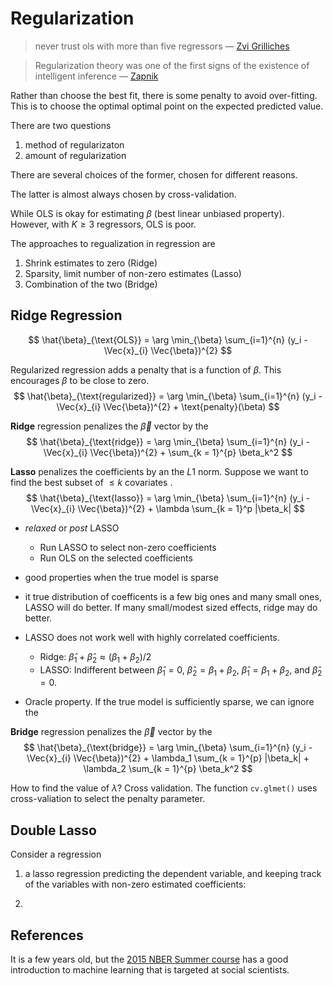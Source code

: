 # Regularization

> never trust ols with more than five regressors
> --- [Zvi Grilliches](http://www.nber.org/econometrics_minicourse_2015/nber_slides11.pdf)

> Regularization theory was one of the first signs of the existence of intelligent inference
> --- [Zapnik](http://www.nber.org/econometrics_minicourse_2015/nber_slides11.pdf)

Rather than choose the best fit, there is some penalty to avoid over-fitting.
This is to choose the optimal optimal point on the expected predicted value.

There are two questions

1.  method of regularizaton
1.  amount of regularization

There are several choices of the former, chosen for different reasons.

The latter is almost always chosen by cross-validation.

While OLS is okay for estimating $\beta$ (best linear unbiased property).
However, with $K \geq 3$ regressors, OLS is poor.

The approaches to regualization in regression are

1.  Shrink estimates to zero (Ridge)
1.  Sparsity, limit number of non-zero estimates (Lasso)
1.  Combination of the two (Bridge)

## Ridge Regression

$$
\hat{\beta}_{\text{OLS}} = \arg \min_{\beta} \sum_{i=1}^{n} (y_i - \Vec{x}_{i} \Vec{\beta})^{2}
$$

Regularized regression adds a penalty that is a function of $\beta$.
This encourages $\beta$ to be close to zero.
$$
\hat{\beta}_{\text{regularized}} = \arg \min_{\beta} \sum_{i=1}^{n} (y_i - \Vec{x}_{i} \Vec{\beta})^{2} + \text{penalty}(\beta)
$$

**Ridge** regression penalizes the $\Vec{\beta}$ vector by the 
$$
\hat{\beta}_{\text{ridge}} = \arg \min_{\beta} \sum_{i=1}^{n} (y_i - \Vec{x}_{i} \Vec{\beta})^{2} + \sum_{k = 1}^{p} \beta_k^2
$$

**Lasso** penalizes the coefficients by an the $L1$ norm. 
Suppose we want to find the best subset of $\leq k$ covariates .
$$
\hat{\beta}_{\text{lasso}} = \arg \min_{\beta} \sum_{i=1}^{n} (y_i - \Vec{x}_{i} \Vec{\beta})^{2} + \lambda \sum_{k = 1}^p |\beta_k|
$$

-   *relaxed* or *post* LASSO

    -   Run LASSO to select non-zero coefficients
    -   Run OLS on the selected coefficients
    
-   good properties when the true model is sparse
-   it true distribution of coefficents is a few big ones and many small ones, LASSO will do better.
    If many small/modest sized effects, ridge may do better.
-   LASSO does not work well with highly correlated coefficients.

    -   Ridge: $\hat{\beta}_{1} + \hat{\beta}_{2} \approx (\beta_1 + \beta_2)/ 2$
    -   LASSO: Indifferent between $\hat{\beta}_1 = 0$, $\hat{\beta}_2 = \beta_1 + \beta_2$, $\hat{\beta}_1 = \beta_1 + \beta_2$, and $\hat{\beta}_2 = 0$.
    
-   Oracle property. If the true model is sufficiently sparse, we can ignore the 

**Bridge** regression penalizes the $\Vec{\beta}$ vector by the 
$$
\hat{\beta}_{\text{bridge}} = \arg \min_{\beta} \sum_{i=1}^{n} (y_i - \Vec{x}_{i} \Vec{\beta})^{2} + \lambda_1 \sum_{k = 1}^{p} |\beta_k| + \lambda_2 \sum_{k = 1}^{p} \beta_k^2
$$

How to find the value of $\lambda$? Cross validation. 
The function `cv.glmet()` uses cross-valiation to select the penalty parameter.

## Double Lasso

Consider a regression

$$
$$

1.   a lasso regression predicting the dependent variable, and keeping track of the variables with non-zero estimated coefficients: 

1.   


## References

It is a few years old, but the [2015 NBER Summer course](http://www.nber.org/econometrics_minicourse_2015/nber_slides11.pdf) has a good introduction to machine learning that is targeted at social scientists.

